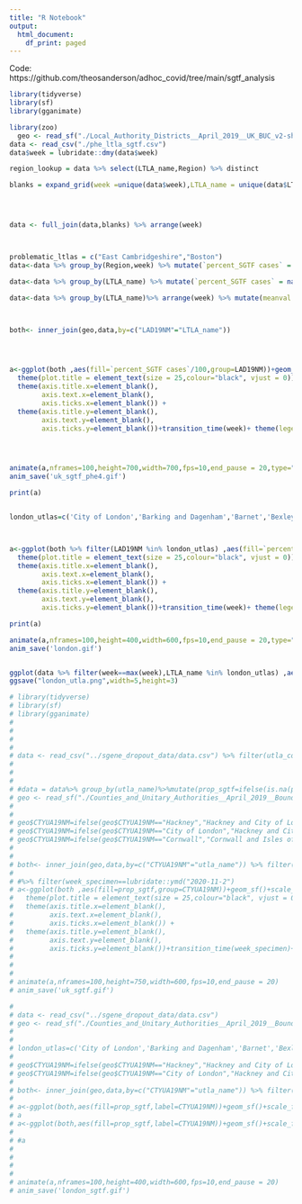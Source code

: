 ```yaml
---
title: "R Notebook"
output:
  html_document:
    df_print: paged
---
```

Code: https://github.com/theosanderson/adhoc_covid/tree/main/sgtf_analysis
```r
library(tidyverse)
library(sf)
library(gganimate)

library(zoo)
  geo <- read_sf("./Local_Authority_Districts__April_2019__UK_BUC_v2-shp/Local_Authority_Districts__April_2019__UK_BUC_v2.shp")
data <- read_csv("./phe_ltla_sgtf.csv")
data$week = lubridate::dmy(data$week)

region_lookup = data %>% select(LTLA_name,Region) %>% distinct

blanks = expand_grid(week =unique(data$week),LTLA_name = unique(data$LTLA_name) ) %>% inner_join(region_lookup)




data <- full_join(data,blanks) %>% arrange(week)



problematic_ltlas = c("East Cambridgeshire","Boston")
data<-data %>% group_by(Region,week) %>% mutate(`percent_SGTF cases` = ifelse(LTLA_name %in% problematic_ltlas,mean(`percent_SGTF cases`,na.rm=TRUE),`percent_SGTF cases`))

data<-data %>% group_by(LTLA_name) %>% mutate(`percent_SGTF cases` = na.approx(`percent_SGTF cases`,na.rm=FALSE))

data<-data %>% group_by(LTLA_name)%>% arrange(week) %>% mutate(meanval = rollapply(`percent_SGTF cases`, 3, mean,na.rm=TRUE, partial = TRUE) ,`percent_SGTF cases` = ifelse(n_Total <20 | is.na(`percent_SGTF cases`),meanval,`percent_SGTF cases`))



both<- inner_join(geo,data,by=c("LAD19NM"="LTLA_name"))




a<-ggplot(both ,aes(fill=`percent_SGTF cases`/100,group=LAD19NM))+geom_sf()+scale_fill_viridis_c(option='magma',direction=-1,limits=c(0,1))+theme_minimal()+
  theme(plot.title = element_text(size = 25,colour="black", vjust = 0))+labs(title="{frame_time}",fill="SGTF") +
  theme(axis.title.x=element_blank(),
        axis.text.x=element_blank(),
        axis.ticks.x=element_blank()) +
  theme(axis.title.y=element_blank(),
        axis.text.y=element_blank(),
        axis.ticks.y=element_blank())+transition_time(week)+ theme(legend.position="right")+coord_sf(expand=FALSE)




animate(a,nframes=100,height=700,width=700,fps=10,end_pause = 20,type="cairo")
anim_save('uk_sgtf_phe4.gif')

print(a)


london_utlas=c('City of London','Barking and Dagenham','Barnet','Bexley','Brent','Bromley','Camden','Croydon','Ealing','Enfield','Greenwich','Hackney and City of London','Hammersmith and Fulham','Haringey','Harrow','Havering','Hillingdon','Hounslow','Islington','Kensington and Chelsea','Kingston upon Thames','Lambeth','Lewisham','Merton','Newham','Redbridge','Richmond upon Thames','Southwark','Sutton','Tower Hamlets','Waltham Forest','Wandsworth','Westminster','Hackney')



a<-ggplot(both %>% filter(LAD19NM %in% london_utlas) ,aes(fill=`percent_SGTF cases`/100,group=LAD19NM))+geom_sf()+scale_fill_viridis_c(option='magma',direction=-1,limits=c(0,1))+theme_minimal()+
  theme(plot.title = element_text(size = 25,colour="black", vjust = 0))+labs(title="{frame_time}",fill="SGTF") +
  theme(axis.title.x=element_blank(),
        axis.text.x=element_blank(),
        axis.ticks.x=element_blank()) +
  theme(axis.title.y=element_blank(),
        axis.text.y=element_blank(),
        axis.ticks.y=element_blank())+transition_time(week)+ theme(legend.position="right")+coord_sf(expand=FALSE)

print(a)

animate(a,nframes=100,height=400,width=600,fps=10,end_pause = 20,type="cairo")
anim_save('london.gif')


ggplot(data %>% filter(week==max(week),LTLA_name %in% london_utlas) ,aes(x=LTLA_name,y=`percent_SGTF cases`)) +geom_bar(stat="identity",fill="#3998ae")+theme_bw()+ theme(axis.text.x = element_text(angle = 90, vjust = 0.5, hjust=1))
ggsave("london_utla.png",width=5,height=3)

```

```r
# library(tidyverse)
# library(sf)
# library(gganimate)
# 
# 
# 
# 
# data <- read_csv("../sgene_dropout_data/data.csv") %>% filter(utla_code!="E06000053")
# 
# 
#  
# #data = data%>% group_by(utla_name)%>%mutate(prop_sgtf=ifelse(is.na(prop_sgtf),min(prop_sgtf),prop_sgtf))
# geo <- read_sf("./Counties_and_Unitary_Authorities__April_2019__Boundaries_EW_BUC-shp/Counties_and_Unitary_Authorities__April_2019__Boundaries_EW_BUC.shp")
# 
# 
# geo$CTYUA19NM=ifelse(geo$CTYUA19NM=="Hackney","Hackney and City of London",geo$CTYUA19NM)
# geo$CTYUA19NM=ifelse(geo$CTYUA19NM=="City of London","Hackney and City of London",geo$CTYUA19NM)
# geo$CTYUA19NM=ifelse(geo$CTYUA19NM=="Cornwall","Cornwall and Isles of Scilly",geo$CTYUA19NM)
# 
# 
# both<- inner_join(geo,data,by=c("CTYUA19NM"="utla_name")) %>% filter(week_specimen>lubridate::ymd("2020-11-1")) 
# 
# #%>% filter(week_specimen==lubridate::ymd("2020-11-2")
# a<-ggplot(both ,aes(fill=prop_sgtf,group=CTYUA19NM))+geom_sf()+scale_fill_viridis_c(option='magma',direction=-1,limits=c(0,1))+theme_minimal()+
#   theme(plot.title = element_text(size = 25,colour="black", vjust = 0))+labs(title="{frame_time}",fill="SGTF") +
#   theme(axis.title.x=element_blank(),
#         axis.text.x=element_blank(),
#         axis.ticks.x=element_blank()) +
#   theme(axis.title.y=element_blank(),
#         axis.text.y=element_blank(),
#         axis.ticks.y=element_blank())+transition_time(week_specimen)+ theme(legend.position="right")
# 
# 
# 
# animate(a,nframes=100,height=750,width=600,fps=10,end_pause = 20)
# anim_save('uk_sgtf.gif')


```

```r
# 
# data <- read_csv("../sgene_dropout_data/data.csv")
# geo <- read_sf("./Counties_and_Unitary_Authorities__April_2019__Boundaries_EW_BUC-shp/Counties_and_Unitary_Authorities__April_2019__Boundaries_EW_BUC.shp")
# 
# 
# london_utlas=c('City of London','Barking and Dagenham','Barnet','Bexley','Brent','Bromley','Camden','Croydon','Ealing','Enfield','Greenwich','Hackney and City of London','Hammersmith and Fulham','Haringey','Harrow','Havering','Hillingdon','Hounslow','Islington','Kensington and Chelsea','Kingston upon Thames','Lambeth','Lewisham','Merton','Newham','Redbridge','Richmond upon Thames','Southwark','Sutton','Tower Hamlets','Waltham Forest','Wandsworth','Westminster')
# 
# geo$CTYUA19NM=ifelse(geo$CTYUA19NM=="Hackney","Hackney and City of London",geo$CTYUA19NM)
# geo$CTYUA19NM=ifelse(geo$CTYUA19NM=="City of London","Hackney and City of London",geo$CTYUA19NM)
# 
# both<- inner_join(geo,data,by=c("CTYUA19NM"="utla_name")) %>% filter(week_specimen>lubridate::ymd("2020-11-1")) %>% filter(CTYUA19NM %in% london_utlas)
# 
# a<-ggplot(both,aes(fill=prop_sgtf,label=CTYUA19NM))+geom_sf()+scale_fill_viridis_c(option='magma',direction=-1,limits=c(0,1))+theme_minimal()+geom_sf_text(color="white",size=2)
# a
# a<-ggplot(both,aes(fill=prop_sgtf,label=CTYUA19NM))+geom_sf()+scale_fill_viridis_c(option='magma',direction=-1,limits=c(0,1))+theme_minimal()+transition_time(week_specimen)+labs(title="Date: {frame_time}",fill="SGTF")
# 
# #a
# 
# 
# 
# 
# animate(a,nframes=100,height=400,width=600,fps=10,end_pause = 20)
# anim_save('london_sgtf.gif')

```